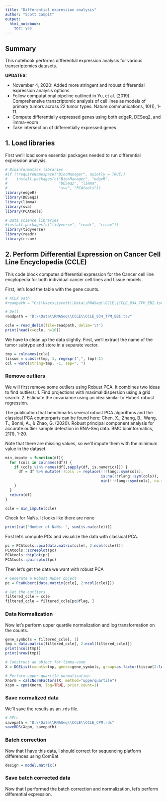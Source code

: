 ```yaml
---
title: "Differential expression analysis"
author: "Scott Campit"
output: 
  html_notebook:
    toc: yes
---
```


## Summary
This notebook performs differential expression analysis for various transcriptomics datasets. 

**UPDATES: **

  * November 4, 2020: Added more stringent and robust differential expression analysis options.
  * Follow computational pipeline outlined in Yu, et al. (2019). Comprehensive transcriptomic analysis of cell lines as models of primary tumors across 22 tumor types. Nature communications, 10(1), 1-11.
  * Compute differentially expressed genes using both edgeR, DESeq2, and limma-voom
  * Take intersection of differentially expressed genes 
  
## 1. Load libraries
First we'll load some essential packages needed to run differential expression analysis.
```r
# Bioinformatics libraries
#if (!requireNamespace("BiocManager", quietly = TRUE))
#    install.packages(c("BiocManager", "edgeR", 
#                       "DESeq2", "limma", 
#                       "sva", "PCAtools"))
library(edgeR)
library(DESeq2)
library(limma)
library(sva)
library(PCAtools)

# Data science libraries
#install.packages(c("tidyverse", "readr", "rrcov"))
library(tidyverse)
library(readr)
library(rrcov)

```

## 2. Perform Differential Expression on Cancer Cell Line Encyclopedia (CCLE)

This code block computes differential expression for the Cancer cell line encylopedia for both individual cancer cell lines and tissue models.

First, let's load the table with the gene counts.
```r
# ACLX path
#readpath = "C:\\Users\\scott\\Data\\RNASeq\\CCLE\\CCLE_934_TPM_EBI.tsv"

# Dell
readpath = "D:\\Data\\RNASeq\\CCLE\\CCLE_934_TPM_EBI.tsv"

ccle = read_delim(file=readpath, delim='\t')
print(head(x=ccle, n=10))
```

We have to clean up the data slightly. First, we'll extract the name of the tumor subtype and store in a separate vector.

```r
tmp = colnames(ccle)
tissue = substr(tmp, 1, regexpr(",", tmp)-1)
ccl = word(string=tmp, -1, sep=", ")
```

### Remove outliers
We will first remove some outliers using Robust PCA. It combines two ideas to find outliers:
  1. Find projections with maximal dispersion using a grid search.
  2. Estimate the covariance using an idea similar to Hubert robust regression.

The publication that benchmarks several robust PCA algorithms and the classical PCA counterparts can be found here: Chen, X., Zhang, B., Wang, T., Bonni, A., & Zhao, G. (2020). Robust principal component analysis for accurate outlier sample detection in RNA-Seq data. BMC bioinformatics, 21(1), 1-20.

Note that there are missing values, so we'll impute them with the minimum value in the dataset.
```r
min_impute = function(df){
  for (cols in colnames(df)) {
    if (cols %in% names(df[,sapply(df, is.numeric)])) {
      df = df %>% mutate(!!cols := replace(!!rlang::sym(cols),
                                           is.na(!!rlang::sym(cols)),
                                           min(!!rlang::sym(cols), na.rm=TRUE)))
    }
  }
  return(df)
}

ccle = min_impute(ccle)
```

Check for NaNs. It looks like there are none
```r
print(cat("Number of NaNs: ", sum(is.na(ccle))))
```

First let's compute PCs and visualize the data with classical PCA. 
```r
pc = PCAtools::pca(data.matrix(ccle[, 2:ncol(ccle)]))
PCAtools::screeplot(pc)
PCAtools::biplot(pc)
PCAtools::pairsplot(pc)
```

Then let's get the data we want with robust PCA
```r
# Generate a Robust Huber object
pc = PcaHubert(data.matrix(ccle[, 2:ncol(ccle)]))

# Get the outliers
filtered_ccle = ccle
filtered_ccle = filtered_ccle[pc@flag, ]
```

### Data Normalization 
Now let's perform upper quartile normalization and log transformation on the counts.
```r
gene_symbols = filtered_ccle[, 1]
tmp = data.matrix(filtered_ccle[, 2:ncol(filtered_ccle)])
print(ncol(tmp))
print(nrow(tmp))

# Construct an object for limma-voom
X = DGEList(counts=tmp, genes=gene_symbols, group=as.factor(tissue[2:length(tissue)]))

# Perform upper-quartile normalization
Xnorm = calcNormFactors(X, method="upperquartile")
Xcpm = cpm(Xnorm, log=TRUE, prior.count=1)
```

### Save normalized data 
We'll save the results as an .rds file.
```r
# DELL
savepath = "D:\\Data\\RNASeq\\CCLE\\CCLE_CPM.rds"
saveRDS(Xcpm, savepath)
```

### Batch correction 
Now that I have this data, I should correct for sequencing platform differences using ComBat.
```r
design = model.matrix()
```

### Save batch corrected data
Now that I performed the batch correction and normalization, let's perform differential expression.
```r

```